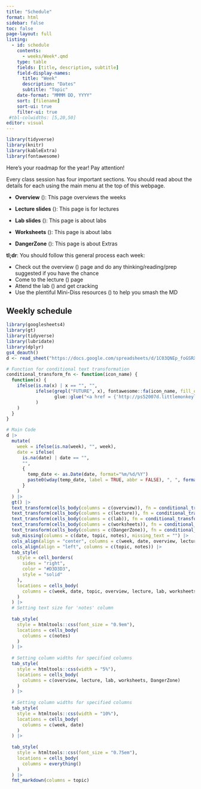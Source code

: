 ```yaml
---
title: "Schedule"
format: html
sidebar: false
toc: false
page-layout: full
listing:
  - id: schedule
    contents:
      - weeks/Week*.qmd
    type: table
    fields: [title, description, subtitle]
    field-display-names:
      title: "Week"
      description: "Dates"
      subtitle: "Topic"
    date-format: "MMMM DD, YYYY"
    sort: [filename]
    sort-ui: true
    filter-ui: true
 #tbl-colwidths: [5,20,50]
editor: visual
---
```


```r
library(tidyverse)
library(knitr)
library(kableExtra)
library(fontawesome)


```

Here's your roadmap for the year! Pay attention!

Every class session has four important sections. You should read about
the details for each using the main menu at the top of this webpage.

-   **Overview** (<i class="fas fa-binoculars"></i>): This page
    overviews the weeks

-   **Lecture slides** (<i class="fas fa-tv"></i>): This page is for
    lectures

-   **Lab slides** (<i class="fas fa-users"></i>): This page is about
    labs

-   **Worksheets** (<i class="fas fa-pencil-ruler"></i>): This page is
    about labs

-   **DangerZone** (<i class="fas fa-book"></i>): This page is about
    Extras

::: {.row .d-flex .justify-content-center}
::: {.col-12 .col-sm-10 .col-md-6}
::: {.card .bg-danger .text-white}
::: card-body
**tl;dr**: You should follow this general process each week:

-   Check out the overview (<i class="fas fa-binoculars"></i>) page and
    do any thinking/reading/prep suggested if you have the chance
-   Come to the lecture (<i class="fas fa-tv"></i>) page
-   Attend the lab (<i class="fas fa-users"></i>) and get cracking
-   Use the plentiful Mini-Diss resources (<i class="fas fa-book"></i>)
    to help you smash the MD
:::
:::
:::
:::

## Weekly schedule

```r
library(googlesheets4)
library(gt)
library(tidyverse)
library(lubridate)
library(dplyr)
gs4_deauth()
d <- read_sheet("https://docs.google.com/spreadsheets/d/1C03QNEp_foGSRXncI68DKEpIC1NqLDhv1TffH3hQCA8/edit?usp=sharing", sheet = "draft1")
```

```r
# Function for conditional text transformation
conditional_transform_fn <- function(icon_name) {
  function(x) {
    ifelse(is.na(x) | x == "", "",
           ifelse(grepl("FUTURE", x), fontawesome::fa(icon_name, fill_opacity = 0.25),
                  glue::glue("<a href = {'http://ps52007d.littlemonkeylab.com'}{x}{'.html'}>{fontawesome::fa(icon_name)}</a>")
           )
    )
  }
}

# Main Code
d |>
  mutate(
    week = ifelse(is.na(week), "", week),
    date = ifelse(
      is.na(date) | date == "", 
      "", 
      {
        temp_date <- as.Date(date, format="%m/%d/%Y")
        paste0(wday(temp_date, label = TRUE, abbr = FALSE), ", ", format(temp_date, "%d %B"))
      }
    )
  ) |>
  gt() |>
  text_transform(cells_body(columns = c(overview)), fn = conditional_transform_fn("binoculars")) |>
  text_transform(cells_body(columns = c(lecture)), fn = conditional_transform_fn("tv")) |>
  text_transform(cells_body(columns = c(lab)), fn = conditional_transform_fn("users")) |>
  text_transform(cells_body(columns = c(worksheets)), fn = conditional_transform_fn("pencil-ruler")) |>
  text_transform(cells_body(columns = c(DangerZone)), fn = conditional_transform_fn("book")) |>
  sub_missing(columns = c(date, topic, notes), missing_text = "") |>
  cols_align(align = "center", columns = c(week, date, overview, lecture, lab, worksheets, DangerZone)) |>
  cols_align(align = "left", columns = c(topic, notes)) |>
  tab_style(
    style = cell_borders(
      sides = "right",
      color = "#D3D3D3",
      style = "solid"
    ),
    locations = cells_body(
      columns = c(week, date, topic, overview, lecture, lab, worksheets, DangerZone)
    )
  ) |>
  # Setting text size for 'notes' column
  
  tab_style(
    style = htmltools::css(font_size = "0.9em"),
    locations = cells_body(
      columns = c(notes)
    )
  ) |>
  
  # Setting column widths for specified columns
  tab_style(
    style = htmltools::css(width = "5%"),
    locations = cells_body(
      columns = c(overview, lecture, lab, worksheets, DangerZone)
    )
  ) |>
  
  # Setting column widths for specified columns
  tab_style(
    style = htmltools::css(width = "10%"),
    locations = cells_body(
      columns = c(week, date)
    )
  ) |>
  
  tab_style(
    style = htmltools::css(font_size = "0.75em"),
    locations = cells_body(
      columns = everything()
    )
  ) |>
  fmt_markdown(columns = topic)

```
